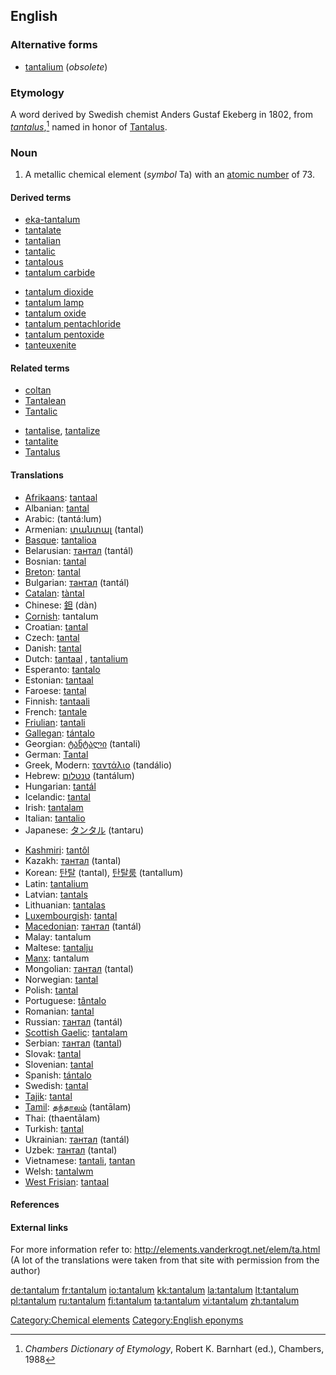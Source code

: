 ==English==

{{elements|Ta|hafnium|Hf|tungsten|W}}

===Alternative forms===
* [[tantalium]] (''obsolete'')

===Etymology===
A {{NL.}} word derived by Swedish chemist Anders Gustaf Ekeberg in 1802, from {{L.}} ''[[tantalus]]'',<ref>''Chambers Dictionary of Etymology'', Robert K. Barnhart (ed.), Chambers, 1988</ref> named in honor of [[w:Tantalus|Tantalus]].

===Noun===
{{en-noun|-}}
{{wikipedia}}

# A metallic chemical element (''symbol'' Ta) with an [[atomic number]] of 73.

====Derived terms====
{{top2}}
* [[eka-tantalum]]
* [[tantalate]]
* [[tantalian]]
* [[tantalic]]
* [[tantalous]]
* [[tantalum carbide]]
{{mid2}}
* [[tantalum dioxide]]
* [[tantalum lamp]]
* [[tantalum oxide]]
* [[tantalum pentachloride]]
* [[tantalum pentoxide]]
* [[tanteuxenite]]
{{bottom}}

====Related terms====
{{top2}}
* [[coltan]]
* [[Tantalean]]
* [[Tantalic]]
{{mid2}}
* [[tantalise]], [[tantalize]]
* [[tantalite]]
* [[Tantalus]]
{{bottom}}

====Translations====
{{trans-top|A metallic chemical element with an atomic number of 73.}}
* [[Afrikaans]]: [[tantaal]]
* Albanian: [[tantal]]
* Arabic: {{Arab|[[تنتالم]]}} (tantá:lum) {{m}}
* Armenian: [[տանտալ]] (tantal)
* [[Basque]]: [[tantalioa]]
* Belarusian: [[тантал]] (tantál) {{m}}
* Bosnian: [[tantal]]
* [[Breton]]: [[tantal]]
* Bulgarian: [[тантал]] (tantál) {{m}}
* [[Catalan]]: [[tàntal]]
* Chinese: [[鉭]] (dàn)
* [[Cornish]]: tantalum
* Croatian: [[tantal]]
* Czech: [[tantal]]
* Danish: [[tantal]]
* Dutch: [[tantaal]] {{n}}, [[tantalium]] {{n}}
* Esperanto: [[tantalo]]
* Estonian: [[tantaal]]
* Faroese: [[tantal]]
* Finnish: [[tantaali]]
* French: [[tantale]] {{m}}
* [[Friulian]]: [[tantali]]
* [[Gallegan]]: [[tántalo]]
* Georgian: [[ტანტალი]] (tantali)
* German: [[Tantal]] {{n}}
* Greek, Modern: [[ταντάλιο]] (tandálio) {{n}}
* Hebrew: [[טנטלום]] (tantálum)
* Hungarian: [[tantál]]
* Icelandic: [[tantal]]
* Irish: [[tantalam]]
* Italian: [[tantalio]] {{m}}
* Japanese: [[タンタル]] (tantaru)
{{trans-mid}}
* [[Kashmiri]]: [[tantôl]]
* Kazakh: [[тантал]] (tantal)
* Korean: [[탄탈]] (tantal), [[탄탈룸]] (tantallum)
* Latin: [[tantalium]]
* Latvian: [[tantals]]
* Lithuanian: [[tantalas]]
* [[Luxembourgish]]: [[tantal]]
* [[Macedonian]]: [[тантал]] (tantál) {{m}}
* Malay: tantalum
* Maltese: [[tantalju]]
* [[Manx]]: tantalum
* Mongolian: [[тантал]] (tantal)
* Norwegian: [[tantal]]
* Polish: [[tantal]] {{m}}
* Portuguese: [[tântalo]] {{m}}
* Romanian: [[tantal]] {{n}}
* Russian: [[тантал]] (tantál) {{m}}
* [[Scottish Gaelic]]: [[tantalam]]
* Serbian: [[тантал]] ([[tantal]]) {{m}}
* Slovak: [[tantal]]
* Slovenian: [[tantal]]
* Spanish: [[tántalo]] {{m}}
* Swedish: [[tantal]]
* [[Tajik]]: [[tantal]]
* [[Tamil]]: [[தந்தாலம்]] (tantālam)
* Thai: {{Thai|[[แทนทาลัม]]}} (thaentālam)
* Turkish: [[tantal]]
* Ukrainian: [[тантал]] (tantál) {{m}}
* Uzbek: [[тантал]] (tantal)
* Vietnamese: [[tantali]], [[tantan]]
* Welsh: [[tantalwm]]
* [[West Frisian]]: [[tantaal]]
{{trans-bottom}}

====References====
<references/>

====External links====
For more information refer to:
http://elements.vanderkrogt.net/elem/ta.html
(A lot of the translations were taken from that site with permission from the author)

[[Category:Chemical elements]]
[[Category:English eponyms]]

[[de:tantalum]]
[[fr:tantalum]]
[[io:tantalum]]
[[kk:tantalum]]
[[la:tantalum]]
[[lt:tantalum]]
[[pl:tantalum]]
[[ru:tantalum]]
[[fi:tantalum]]
[[ta:tantalum]]
[[vi:tantalum]]
[[zh:tantalum]]